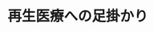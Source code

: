 ﻿---
title: "再生医療への足掛かり"
category: "生命理工学院"
vol: 86
interviewee: "粂・白木"
url: "http://www.stem.bio.titech.ac.jp/"
tags: ["再生医療","細胞","医療","再生","分化"]
pdf: "86-1-kume.pdf"
career: ""
preface: "粂・白木では再生医療で用いることができる細胞を作る研究を行なっている。再生医療は期待が大きい反面、まだ研究されるべきことが数多く残っている。目標とする細胞を作るためには、細胞が特定の機能をもつようになる分化についての研究が欠かせない。本稿では糖尿病に深く関係する細胞を作るために、どのような研究が行われているのかを紹介する。"
---
